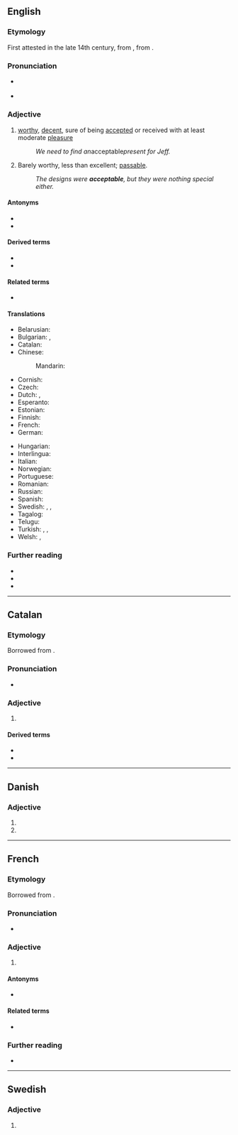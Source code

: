 ==English==

===Etymology===
{{PIE root|en|keh₂p}}
First attested in the late 14th century, from {{bor|en|fro|acceptable|notext=1}}, from {{der|en|LL.|acceptābilis||worthy of acceptance}}.

===Pronunciation===
* {{a|US}} {{IPA|/æk.ˈsɛp.tə.bəl/|lang=en}}
* {{audio|en-us-acceptable.ogg|Audio (US)|lang=en}}

===Adjective===
{{en-adj}}

# [[worthy]], [[decent]], sure of being [[accept]]ed or received with at least moderate [[pleasure]]
#: ''We need to find an ''acceptable'' present for Jeff.''
# Barely worthy, less than excellent; [[passable]].
#: ''The designs were '''acceptable''', but they were nothing special either.''

====Antonyms====
* {{l|en|unacceptable}}
* {{l|en|inacceptable}}

====Derived terms====
* {{l|en|acceptableness}}
* {{l|en|acceptably}}

====Related terms====
* {{l|en|acceptability}}

====Translations====
{{trans-top|capable, worthy or sure of being accepted}}
* Belarusian: {{t|be|прыма́льны|m}}
* Bulgarian: {{t+|bg|приемлив}}, {{t+|bg|допустим}}
* Catalan: {{t+|ca|acceptable}}
* Chinese:
*: Mandarin: {{t|cmn|[[可]][[接受]][[的]]|tr=kě jiēshòu de}}
* Cornish: {{t|kw|kemeradow}}
* Czech: {{t+|cs|přijatelný|m}}
* Dutch: {{t+|nl|aanvaardbaar}}, {{t+|nl|acceptabel}}
* Esperanto: {{t|eo|akceptebla}}
* Estonian: {{t|et|vastuvõetav}}
* Finnish: {{t+|fi|hyväksyttävä}}
* French: {{t+|fr|acceptable}}
* German: {{t+|de|annehmbar}}
{{trans-mid}}
* Hungarian: {{t+|hu|elfogadható}}
* Interlingua: {{t|ia|acceptabile}}
* Italian: {{t+|it|accettabile}}
* Norwegian: {{t|no|antakelig}}
* Portuguese: {{t+|pt|aceitável}}
* Romanian: {{t+|ro|acceptabil}}
* Russian: {{t+|ru|прие́млемый}}
* Spanish: {{t+|es|aceptable}}
* Swedish: {{t+|sv|acceptabel}}, {{t+|sv|godtagbar}}, {{t|sv|tacknämlig}}
* Tagalog: {{t|tl|katanggap-tanggap}}
* Telugu: {{t|te|అంగీకార యోగ్యమైన}}
* Turkish: {{t|tr|kabul edilebilir}}, {{t+|tr|uygun}}, {{t+|tr|makbul}}
* Welsh: {{t+|cy|cymeradwy}}, {{t+|cy|derbyniol}}
{{trans-bottom}}

===Further reading===
* {{R:Webster 1913}}
* {{R:Century 1911}}
* {{R:OneLook}}

----

==Catalan==

===Etymology===
Borrowed from {{etyl|la|ca}} {{m|la|acceptābilis}}.

===Pronunciation===
* {{rhymes|aβle|lang=ca}}

===Adjective===
{{ca-adj|mf}}

# {{l|en|acceptable}}

====Derived terms====
* {{l|ca|acceptablement}}
* {{l|ca|inacceptable}}

----

==Danish==

===Adjective===
{{head|da|adjective form}}

# {{inflection of|acceptabel||def|s|lang=da}}
# {{inflection of|acceptabel||p|lang=da}}

----

==French==

===Etymology===
Borrowed from {{etyl|la|fr}} {{m|la|acceptābilis}}.

===Pronunciation===
* {{audio|Fr-acceptable.ogg|Audio|lang=fr}}

===Adjective===
{{fr-adj}}

# {{l|en|acceptable}}

====Antonyms====
* {{l|fr|inacceptable}}

====Related terms====
* {{l|fr|accepter}}

===Further reading===
* {{R:TLFi}}

----

==Swedish==

===Adjective===
{{head|sv|adjective form}}

# {{sv-adj-form-abs-def-m|acceptabel}}